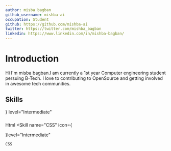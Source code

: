 ```yaml
---
author: misba bagban
github_username: mishba-ai
occupation: Student
github: https://github.com/mishba-ai
twitter: https://twitter.com/mishba_bagban
linkedin: https://www.linkedin.com/in/mishba-bagban/
---
```


# Introduction

Hi I'm misba bagban.I am currently a 1st year Computer engineering student persuing B-Tech.
I love to contributing to OpenSource and getting involved in awesome tech communities.

## Skills

<Skills>
  <Skill
    name="html"
   icon={
   <svg xmlns="http://www.w3.org/2000/svg" class="icon icon-tabler icon-tabler-brand-html5" width="24" height="24" viewBox="0 0 24 24" stroke-width="2" stroke="currentColor" fill="none" stroke-linecap="round" stroke-linejoin="round">
   <title>html</title>
   <path stroke="none" d="M0 0h24v24H0z" fill="none"></path>
   <path d="M20 4l-2 14.5l-6 2l-6 -2l-2 -14.5z"></path>
   <path d="M15.5 8h-7l.5 4h6l-.5 3.5l-2.5 .75l-2.5 -.75l-.1 -.5"></path>
</svg>

}
level="Intermediate"
  >
   Html
  </Skill>
  <Skill
    name="CSS"
 icon={ 
 <svg xmlns="http://www.w3.org/2000/svg" class="icon icon-tabler icon-tabler-brand-css3" width="24" height="24" viewBox="0 0 24 24" stroke-width="2" stroke="currentColor" fill="none" stroke-linecap="round" stroke-linejoin="round">
 <title>CSS</title>
   <path stroke="none" d="M0 0h24v24H0z" fill="none"></path>
   <path d="M20 4l-2 14.5l-6 2l-6 -2l-2 -14.5z"></path>
   <path d="M8.5 8h7l-4.5 4h4l-.5 3.5l-2.5 .75l-2.5 -.75l-.1 -.5"></path>
</svg>

}level="Intermediate"
  >
    CSS
  </Skill>
</Skills>

